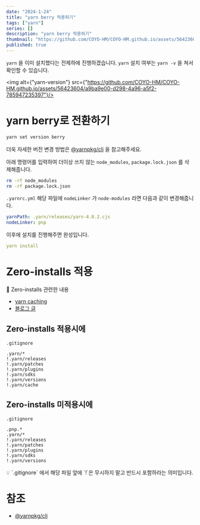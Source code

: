 ```yaml
---
date: "2024-1-24"
title: "yarn berry 적용하기"
tags: ["yarn"]
series: []
description: "yarn berry 적용하기"
thumbnail: "https://github.com/COYO-HM/COYO-HM.github.io/assets/56423604/db966763-6723-4444-a699-2aaddcc3110d"
published: true
---
```


`yarn` 을 이미 설치했다는 전제하에 진행하겠습니다. `yarn` 설치 여부는 `yarn -v` 을 쳐서 확인할 수 있습니다.

<img alt={"yarn-version"} src={"https://github.com/COYO-HM/COYO-HM.github.io/assets/56423604/a9ba9e00-d298-4a96-a5f2-785947235397"}/>


# yarn berry로 전환하기

```bash
yarn set version berry
```

더욱 자세한 버전 변경 방법은 [@yarnpkg/cli](https://yarnpkg.com/cli/set/version) 을 참고해주세요.

아래 명령어를 입력하여 더이상 쓰지 않는 `node_modules`, `package.lock.json` 를 삭제해줍니다.

```bash
rm -rf node_modules
rm -rf package.lock.json
```

`.yarnrc.yml` 해당 파일에 `nodeLinker` 가 `node-modules` 라면 다음과 같이 변경해줍니다.

```yaml
yarnPath: .yarn/releases/yarn-4.0.2.cjs
nodeLinker: pnp
```

이후에 설치를 진행해주면 완성입니다.

```yaml
yarn install
```

# Zero-installs 적용

<aside>
  🔗 Zero-installs 관련한 내용

  - [yarn caching](https://yarnpkg.com/features/caching)
  - [블로그 글](https://coyo-hm.github.io/post/yarn-berry-pnp#ZeroInstall)
</aside>

## Zero-installs 적용시에

`.gitignore`

```
.yarn/*
!.yarn/releases
!.yarn/patches
!.yarn/plugins
!.yarn/sdks
!.yarn/versions
!.yarn/cache
```

## Zero-installs 미적용시에

`.gitignore`

```
.pnp.*
.yarn/*
!.yarn/releases
!.yarn/patches
!.yarn/plugins
!.yarn/sdks
!.yarn/versions
```

<aside>
  💡 `.gitignore` 에서 해당 파일 앞에 `!`은 무시하지 말고 반드시 포함하라는 의미입니다.

</aside>

# 참조

- [@yarnpkg/cli](https://yarnpkg.com/cli/set/version)